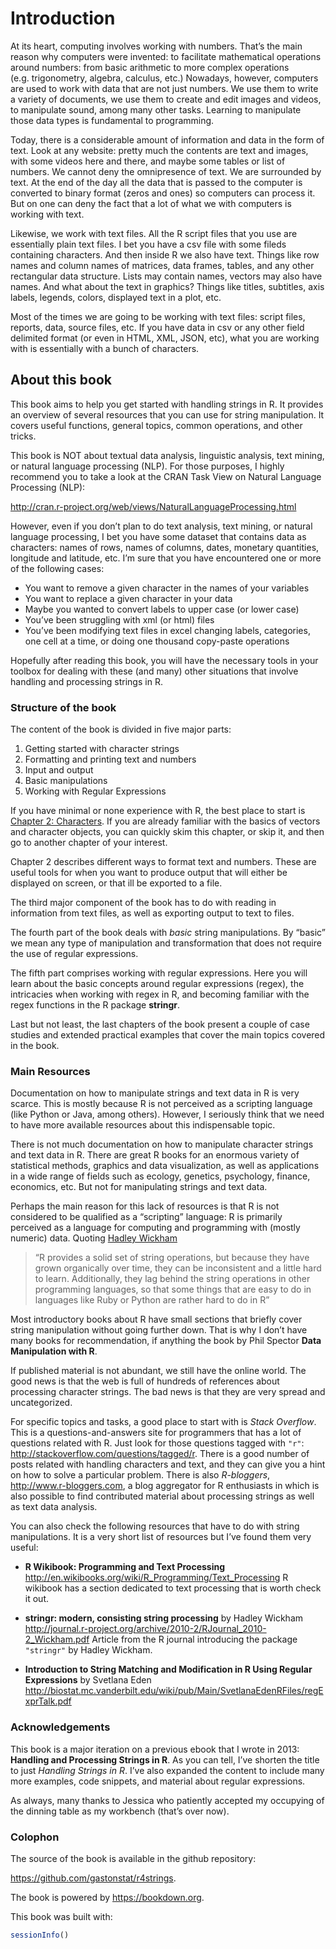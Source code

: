 # Introduction {#intro}

At its heart, computing involves working with numbers. That's the main reason 
why computers were invented: to facilitate mathematical operations around
numbers: from basic arithmetic to more complex operations (e.g. trigonometry, 
algebra, calculus, etc.) Nowadays, however, computers are used to work with 
data that are not just numbers. We use them to write a variety of documents, 
we use them to create and edit images and videos, to manipulate sound, among 
many other tasks. Learning to manipulate those data types is fundamental to 
programming.

Today, there is a considerable amount of information and data in the form 
of text. Look at any website: pretty much the contents are text and images, 
with some videos here and there, and maybe some tables or list of numbers. 
We cannot deny the omnipresence of text. We are surrounded by text. 
At the end of the day all the data that is passed to the computer is converted 
to binary format (zeros and ones) so computers can process it. But on one can
deny the fact that a lot of what we with computers is working with text.

Likewise, we work with text files. All the  R script files that you use are 
essentially plain text files. I bet you have a csv file with some fileds 
containing characters. And then inside  R we also have text. Things like row
names and column names of matrices, data frames, tables, and any other 
rectangular data structure. Lists may contain names, vectors may also have 
names. And what about the text in graphics? Things like titles, subtitles, axis 
labels, legends, colors, displayed text in a plot, etc.

Most of the times we are going to be working with text files: script files, 
reports, data, source files, etc. If you have data in csv or any other field 
delimited format (or even in HTML, XML, JSON, etc), what you are working with 
is essentially with a bunch of characters.



## About this book

This book aims to help you get started with handling strings in R. It provides 
an overview of several resources that you can use for string manipulation. It 
covers useful functions, general topics, common operations, and other tricks.

This book is NOT about textual data analysis, linguistic analysis, text mining, 
or natural language processing (NLP). For those purposes, I highly recommend 
you to take a look at the CRAN Task View on Natural Language Processing (NLP):

[http://cran.r-project.org/web/views/NaturalLanguageProcessing.html](http://cran.r-project.org/web/views/NaturalLanguageProcessing.html)

However, even if you don't plan to do text analysis, text mining, or natural 
language processing, I bet you have some dataset that contains data as 
characters: names of rows, names of columns, dates, monetary quantities, 
longitude and latitude, etc. I'm sure that you have encountered one or more of 
the following cases:

- You want to remove a given character in the names of your variables
- You want to replace a given character in your data
- Maybe you wanted to convert labels to upper case (or lower case)
- You've been struggling with xml (or html) files
- You've been modifying text files in excel changing labels, categories, one cell at a time, or doing one thousand copy-paste operations 


Hopefully after reading this book, you will have the necessary tools in your 
toolbox for dealing with these (and many) other situations that involve 
handling and processing strings in R.


### Structure of the book

The content of the book is divided in five major parts:

1. Getting started with character strings
2. Formatting and printing text and numbers
3. Input and output
4. Basic manipulations
5. Working with Regular Expressions

If you have minimal or none experience with R, the best place to start is 
[Chapter 2: Characters](#chars). If you are already familiar with the basics
of vectors and character objects, you can quickly skim this chapter, or skip it, 
and then go to another chapter of your interest.

Chapter 2 describes different ways to format text and numbers. These are 
useful tools for when you want to produce output that will either be displayed
on screen, or that ill be exported to a file.

The third major component of the book has to do with reading in information from
text files, as well as exporting output to text to files.

The fourth part of the book deals with _basic_ string manipulations. By "basic"
we mean any type of manipulation and transformation that does not require
the use of regular expressions.

The fifth part comprises working with regular expressions. Here you will learn
about the basic concepts around regular expressions (regex), the intricacies 
when working with regex in R, and becoming familiar with the regex functions 
in the R package __stringr__.

Last but not least, the last chapters of the book present a couple of case 
studies and extended practical examples that cover the main topics covered
in the book.


### Main Resources

Documentation on how to manipulate strings and text data in R is very scarce. 
This is mostly because R is not perceived as a scripting language (like Python 
or Java, among others). However, I seriously think that we need to have more 
available resources about this indispensable topic. 

There is not much documentation on how to manipulate character strings and text 
data in R. There are great R books for an enormous variety of statistical 
methods, graphics and data visualization, as well as applications in a wide 
range of fields such as ecology, genetics, psychology, finance, economics, etc. 
But not for manipulating strings and text data. 

Perhaps the main reason for this lack of resources is that R is not considered 
to be qualified as a "scripting" language: R is primarily perceived as a 
language for computing and programming with (mostly numeric) data. Quoting 
[Hadley Wickham](http://journal.r-project.org/archive/2010-2/RJournal_2010-2_Wickham.pdf)

> "R provides a solid set of string operations, but because they have grown 
> organically over time, they can be inconsistent and a little hard to learn. 
> Additionally, they lag behind the string operations in other programming 
> languages, so that some things that are easy to do in languages like Ruby or 
> Python are rather hard to do in R"

Most introductory books about R have small sections that briefly cover string 
manipulation without going further down. That is why I don't have many books 
for recommendation, if anything the book by Phil Spector 
__Data Manipulation with R__. 

If published material is not abundant, we still have the online world. The good 
news is that the web is full of hundreds of references about processing 
character strings. The bad news is that they are very spread and uncategorized. 

For specific topics and tasks, a good place to start with is _Stack Overflow_. 
This is a questions-and-answers site for programmers that has a lot of 
questions related with R. Just look for those questions tagged with `"r"`: 
[http://stackoverflow.com/questions/tagged/r](http://stackoverflow.com/questions/tagged/r). 
There is a good number of posts related with handling characters and text, and 
they can give you a hint on how to solve a particular problem. There is also 
_R-bloggers_, [http://www.r-bloggers.com](http://www.r-bloggers.com), a blog 
aggregator for R enthusiasts in which is also possible to find contributed 
material about processing strings as well as text data analysis.

You can also check the following resources that have to do with string 
manipulations. It is a very short list of resources but I've found them very 
useful:

- __R Wikibook: Programming and Text Processing__
[http://en.wikibooks.org/wiki/R_Programming/Text_Processing](http://en.wikibooks.org/wiki/R_Programming/Text_Processing)
 R wikibook has a section dedicated to text processing that is worth check it out.

- __stringr: modern, consisting string processing__ by Hadley Wickham
[http://journal.r-project.org/archive/2010-2/RJournal_2010-2_Wickham.pdf](http://journal.r-project.org/archive/2010-2/RJournal_2010-2_Wickham.pdf)
Article from the R journal introducing the package `"stringr"` by Hadley Wickham.
 
- __Introduction to String Matching and Modification in R Using Regular Expressions__ by Svetlana Eden
[http://biostat.mc.vanderbilt.edu/wiki/pub/Main/SvetlanaEdenRFiles/regExprTalk.pdf](http://biostat.mc.vanderbilt.edu/wiki/pub/Main/SvetlanaEdenRFiles/regExprTalk.pdf)



### Acknowledgements

This book is a major iteration on a previous ebook that I wrote in 2013:
__Handling and Processing Strings in R__. As you can tell, I've shorten the
title to just _Handling Strings in R_. I've also expanded the content to
include many more examples, code snippets, and material about regular 
expressions.

As always, many thanks to Jessica who patiently accepted my occupying of the
dinning table as my workbench (that's over now).


### Colophon

The source of the book is available in the github repository:

[https://github.com/gastonstat/r4strings](https://github.com/gastonstat/r4strings).

The book is powered by [https://bookdown.org](https://bookdown.org).

This book was built with:

```r
sessionInfo()
```



